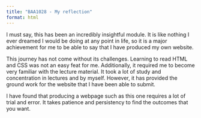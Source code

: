 ```yaml
---
title: "BAA1028 - My reflection"
format: html
---
```


I must say, this has been an incredibly insightful module. It is like nothing I ever dreamed I would be doing at any point in life, so it is a major achievement for me to be able to say that I have produced my own website.

This journey has not come without its challenges. Learning to read HTML and CSS was not an easy feat for me. Additionally, it required me to become very familiar with the lecture material. It took a lot of study and concentration in lectures and by myself. However, it has provided the ground work for the website that I have been able to submit.

I have found that producing a webpage such as this one requires a lot of trial and error. It takes patience and persistency to find the outcomes that you want.

